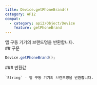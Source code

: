 ```yaml
---
title: Device.getPhoneBrand()
category: API2
compat:
  - category: api2/Object/Device
    feature: getPhoneBrand
---
```


<Section>
  앱 구동 기기의 브랜드명을 반환합니다.
</Section>
<Section>
  ## 구문

  ~~~js
  Device.getPhoneBrand();
  ~~~

  <Section>
    ### 반환값

    `String` - 앱 구동 기기의 브랜드명을 반환합니다.
  </Section>
</Section>